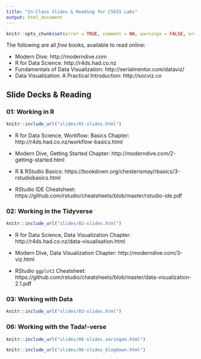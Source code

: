 ```yaml
---
title: "In-Class Slides & Reading for CS631 Labs"
output: html_document
---
```


```r
knitr::opts_chunk$set(error = TRUE, comment = NA, warnings = FALSE, errors = FALSE, messages = FALSE, tidy = FALSE, echo = FALSE)
```

The following are all *free* books, available to read online:

- Modern Dive: http://moderndive.com
- R for Data Science: http://r4ds.had.co.nz
- Fundamentals of Data Visualization: http://serialmentor.com/dataviz/
- Data Visualization: A Practical Introduction: http://socviz.co

## Slide Decks & Reading {.tabset}

### 01: Working in R

```r
knitr::include_url("slides/01-slides.html")
```

- R for Data Science, Workflow: Basics Chapter: http://r4ds.had.co.nz/workflow-basics.html

- Modern Dive, Getting Started Chapter: http://moderndive.com/2-getting-started.html

- R & RStudio Basics: https://bookdown.org/chesterismay/rbasics/3-rstudiobasics.html

- RStudio IDE Cheatsheet: https://github.com/rstudio/cheatsheets/blob/master/rstudio-ide.pdf

### 02: Working in the Tidyverse

```r
knitr::include_url("slides/02-slides.html")
```

- R for Data Science, Data Visualization Chapter: http://r4ds.had.co.nz/data-visualisation.html

- Modern Dive, Data Visualization Chapter: http://moderndive.com/3-viz.html

- RStudio `ggplot2` Cheatsheet: https://github.com/rstudio/cheatsheets/blob/master/data-visualization-2.1.pdf

### 03: Working with Data

```r
knitr::include_url("slides/03-slides.html")
```

### 06: Working with the Tada!-verse

```r
knitr::include_url("slides/06-slides_xaringan.html")
```

```r
knitr::include_url("slides/06-slides_blogdown.html")
```


